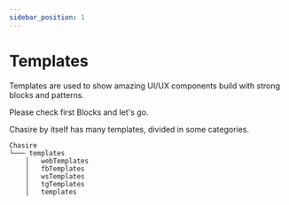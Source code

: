 ```yaml
---
sidebar_position: 1
---
```


# Templates


Templates are used to show amazing UI/UX components build with strong blocks and patterns.

Please check first Blocks and let's go.

Chasire by itself has many templates, divided in some categories.

```shell
Chasire
└─── templates
    │   webTemplates
    │   fbTemplates
    │   wsTemplates
    │   tgTemplates
    │   templates
```
